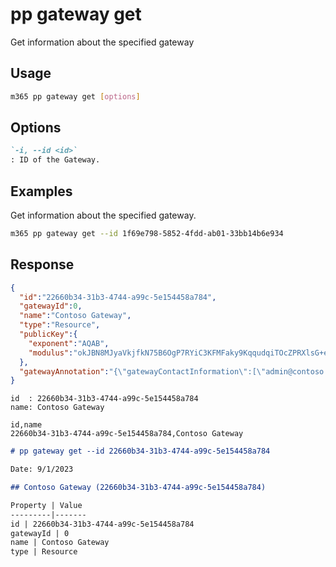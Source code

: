 
# pp gateway get

Get information about the specified gateway

## Usage

```sh
m365 pp gateway get [options]
```

## Options

```md definition-list
`-i, --id <id>`
: ID of the Gateway.
```

<Global />

## Examples

Get information about the specified gateway.

```sh
m365 pp gateway get --id 1f69e798-5852-4fdd-ab01-33bb14b6e934
```

## Response

<Tabs>
  <TabItem value="JSON">

  ```json
  {
    "id":"22660b34-31b3-4744-a99c-5e154458a784",
    "gatewayId":0,
    "name":"Contoso Gateway",
    "type":"Resource",
    "publicKey":{
      "exponent":"AQAB",
      "modulus":"okJBN8MJyaVkjfkN75B6OgP7RYiC3KFMFaky9KqqudqiTOcZPRXlsG+emrbnnBpFzw7ywe4gWtUGnPCqy01RKeDZrFA3QfkVPJpH28OWfrmgkMQNsI4Op2uxwEyjnJAyfYxIsHlpevOZoDKpWJgV+sH6MRf/+LK4hN3vNJuWKKpf90rNwjipnYMumHyKVkd4Vssc9Ftsu4Samu0/TkXzUkyje5DxMF2ZK1Nt2TgItBcpKi4wLCP4bPDYYaa9vfOmBlji7U+gwuE5bjnmjazFljQ5sOP0VdA0fRoId3+nI7n1rSgRq265jNHX84HZbm2D/Pk8C0dElTmYEswGPDWEJQ=="
    },
    "gatewayAnnotation":"{\"gatewayContactInformation\":[\"admin@contoso.onmicrosoft.com\"],\"gatewayVersion\":\"3000.122.8\",\"gatewayWitnessString\":\"{\\\"EncryptedResult\\\":\\\"UyfEqNSy0e9S4D0m9oacPyYhgiXLWusCiKepoLudnTEe68iw9qEaV6qNqTbSKlVUwUkD9KjbnbV0O3vU97Q/KTJXpw9/1SiyhpO+JN1rcaL51mPjyQo0WwMHMo2PU3rdEyxsLjkJxJZHTh4+XGB/lQ==\\\",\\\"IV\\\":\\\"QxCYjHEl8Ab9i78ZBYpnDw==\\\",\\\"Signature\\\":\\\"upVXK3DvWdj5scw8iUDDilzQz1ovuNgeuXRpmf0N828=\\\"}\",\"gatewayMachine\":\"SPFxDevelop\",\"gatewaySalt\":\"rA1M34AdgdCbOYQMvo/izA==\",\"gatewayWitnessStringLegacy\":null,\"gatewaySaltLegacy\":null,\"gatewayDepartment\":null,\"gatewayVirtualNetworkSubnetId\":null}"
  }
  ```

  </TabItem>
  <TabItem value="Text">

  ```text
  id  : 22660b34-31b3-4744-a99c-5e154458a784    
  name: Contoso Gateway 
  ```

  </TabItem>
  <TabItem value="CSV">

  ```csv
  id,name
  22660b34-31b3-4744-a99c-5e154458a784,Contoso Gateway
  ```

  </TabItem>
  <TabItem value="Markdown">

  ```md
  # pp gateway get --id 22660b34-31b3-4744-a99c-5e154458a784

  Date: 9/1/2023

  ## Contoso Gateway (22660b34-31b3-4744-a99c-5e154458a784)
  
  Property | Value
  ---------|-------
  id | 22660b34-31b3-4744-a99c-5e154458a784
  gatewayId | 0
  name | Contoso Gateway
  type | Resource
  ```

  </TabItem>
</Tabs>
